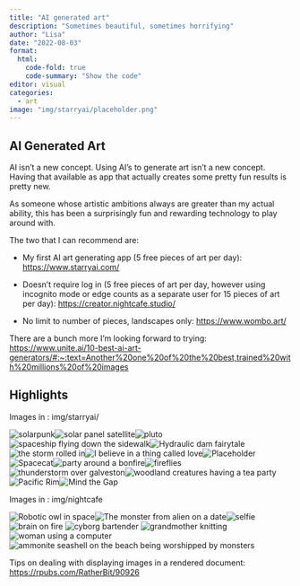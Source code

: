 ```yaml
---
title: "AI generated art"
description: "Sometimes beautiful, sometimes horrifying"
author: "Lisa"
date: "2022-08-03"
format:
  html:
    code-fold: true
    code-summary: "Show the code"
editor: visual
categories:
  - art
image: "img/starryai/placeholder.png"
---
```


## AI Generated Art

AI isn't a new concept. Using AI's to generate art isn't a new concept. Having that available as app that actually creates some pretty fun results is pretty new.

As someone whose artistic ambitions always are greater than my actual ability, this has been a surprisingly fun and rewarding technology to play around with.

The two that I can recommend are:

-   My first AI art generating app (5 free pieces of art per day): <https://www.starryai.com/>

-   Doesn't require log in (5 free pieces of art per day, however using incognito mode or edge counts as a separate user for 15 pieces of art per day): <https://creator.nightcafe.studio/>

-   No limit to number of pieces, landscapes only: <https://www.wombo.art/>

There are a bunch more I'm looking forward to trying: <https://www.unite.ai/10-best-ai-art-generators/#:~:text=Another%20one%20of%20the%20best,trained%20with%20millions%20of%20images>

## Highlights

Images in : img/starryai/

![solarpunk](img/starryai/s1.png)![solar panel satellite](img/starryai/s3.png)![pluto](img/starryai/s11.png)![spaceship flying down the sidewalk](img/starryai/s10.png)![Hydraulic dam fairytale](img/starryai/s7.png)![the storm rolled in](img/starryai/s2.png)![I believe in a thing called love](img/starryai/s8.png)![Placeholder](img/starryai/placeholder.png)![Spacecat](img/starryai/spacecat.png)![party around a bonfire](img/starryai/party%20around%20a%20bonfire.png)![fireflies](img/starryai/fireflies.png)![thunderstorm over galveston](img/starryai/thunderstorm%20over%20galveston.png)![woodland creatures having a tea party](img/starryai/woodland%20creatures%20having%20a%20tea%20party.png)![Pacific Rim](img/starryai/pacific%20rim.png)![Mind the Gap](img/starryai/mind_the_gap.png)

Images in : img/nightcafe

![Robotic owl in space](img/nightcafe/robotic%20owl%20in%20space.JPG)![The monster from alien on a date](img/nightcafe/The%20monster%20from%20alien%20on%20a%20date.JPG)![selfie](img/nightcafe/selfie.JPG) ![brain on fire](img/nightcafe/brain%20on%20fire.JPG) ![cyborg bartender](img/nightcafe/cyborg%20bartender.JPG) ![grandmother knitting](img/nightcafe/grandmother%20knitting.JPG) ![woman using a computer](img/nightcafe/woman%20using%20a%20computer.JPG) ![ammonite seashell on the beach being worshipped by monsters](img/nightcafe/ammonite%20seashell%20on%20the%20beach%20being%20worshipped%20by%20monsters.JPG)

Tips on dealing with displaying images in a rendered document: <https://rpubs.com/RatherBit/90926>
